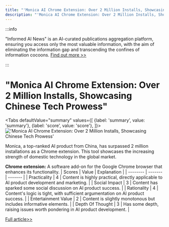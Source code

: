 ```yaml
---
title: "'Monica AI Chrome Extension: Over 2 Million Installs, Showcasing Chinese Tech Prowess'"
description: "'Monica AI Chrome Extension: Over 2 Million Installs, Showcasing Chinese Tech Prowess'"
---
```



:::info

"Informed AI News" is an AI-curated publications aggregation platform, ensuring you access only the most valuable information, with the aim of eliminating the information gap and transcending the confines of information cocoons.  [Find out more >>](/docs/guides)

:::

# "Monica AI Chrome Extension: Over 2 Million Installs, Showcasing Chinese Tech Prowess"


<Tabs
	defaultValue="summary"
	values={[
	{label: 'summary', value: 'summary'},
	{label: 'score', value: 'score'},
]}>
<TabItem value="summary">
<img
  src="https://image.informedainews.com/2024/06/10/To-uEY-1717983409-0.jpg"
  alt="'Monica AI Chrome Extension: Over 2 Million Installs, Showcasing Chinese Tech Prowess'"
/>



Monica, a top-ranked AI product from China, has surpassed 2 million installations as a Chrome extension. This tool showcases the increasing strength of domestic technology in the global market.

**Chrome extension:** A software add-on for the Google Chrome browser that enhances its functionality.
</TabItem>
<TabItem value="score">
	| Scores     | Value   | Explanation |
	| -------- | ------- | ------- |
	| Practicality  | 4    | Content is highly practical, directly applicable to AI product development and marketing.    |
	| Social Impact | 3     | Content has sparked some social discussion on AI product success.    |
	| Rationality    | 4    | Content's logic is tight, with sufficient argumentation on AI product success.    |
	| Entertainment Value    | 2    | Content is slightly monotonous but includes informative elements.    |
	| Depth Of Thought    | 3    | Has some depth, raising issues worth pondering in AI product development.    |
</TabItem>
</Tabs>

[Full article>>](https://x.com/lvloomystery/status/1799650107421536472)
